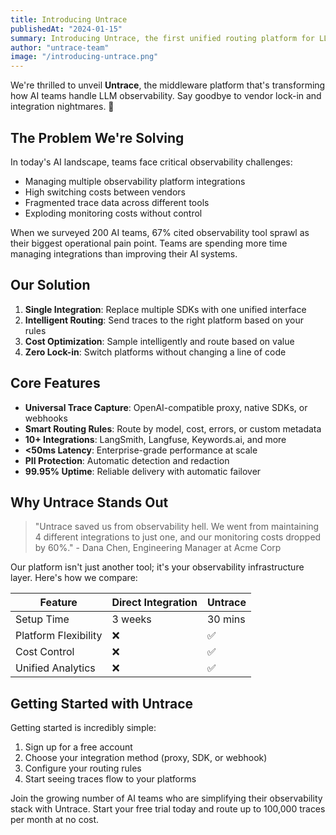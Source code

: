 ```yaml
---
title: Introducing Untrace
publishedAt: "2024-01-15"
summary: Introducing Untrace, the first unified routing platform for LLM observability that eliminates vendor lock-in and tool sprawl.
author: "untrace-team"
image: "/introducing-untrace.png"
---
```


We're thrilled to unveil **Untrace**, the middleware platform that's transforming how AI teams handle LLM observability. Say goodbye to vendor lock-in and integration nightmares. 🚀

## The Problem We're Solving

In today's AI landscape, teams face critical observability challenges:

- Managing multiple observability platform integrations
- High switching costs between vendors
- Fragmented trace data across different tools
- Exploding monitoring costs without control

When we surveyed 200 AI teams, 67% cited observability tool sprawl as their biggest operational pain point. Teams are spending more time managing integrations than improving their AI systems.

## Our Solution

1. **Single Integration**: Replace multiple SDKs with one unified interface
2. **Intelligent Routing**: Send traces to the right platform based on your rules
3. **Cost Optimization**: Sample intelligently and route based on value
4. **Zero Lock-in**: Switch platforms without changing a line of code

## Core Features

- **Universal Trace Capture**: OpenAI-compatible proxy, native SDKs, or webhooks
- **Smart Routing Rules**: Route by model, cost, errors, or custom metadata
- **10+ Integrations**: LangSmith, Langfuse, Keywords.ai, and more
- **<50ms Latency**: Enterprise-grade performance at scale
- **PII Protection**: Automatic detection and redaction
- **99.95% Uptime**: Reliable delivery with automatic failover

## Why Untrace Stands Out

> "Untrace saved us from observability hell. We went from maintaining 4 different integrations to just one, and our monitoring costs dropped by 60%." - Dana Chen, Engineering Manager at Acme Corp

Our platform isn't just another tool; it's your observability infrastructure layer. Here's how we compare:

| Feature                  | Direct Integration | Untrace |
| ------------------------ | ------------------ | ------- |
| Setup Time              | 3 weeks            | 30 mins |
| Platform Flexibility    | ❌                 | ✅      |
| Cost Control            | ❌                 | ✅      |
| Unified Analytics       | ❌                 | ✅      |

## Getting Started with Untrace

Getting started is incredibly simple:

1. Sign up for a free account
2. Choose your integration method (proxy, SDK, or webhook)
3. Configure your routing rules
4. Start seeing traces flow to your platforms

Join the growing number of AI teams who are simplifying their observability stack with Untrace. Start your free trial today and route up to 100,000 traces per month at no cost.
